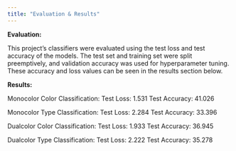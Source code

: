 ```yaml
---
title: "Evaluation & Results"
---
```


**Evaluation:**

This project’s classifiers were evaluated using the test loss and test accuracy of the models. The test set and training set were split preemptively, and validation accuracy was used for hyperparameter tuning. These accuracy and loss values can be seen in the results section below.

**Results:**

Monocolor Color Classification:
Test Loss: 1.531
Test Accuracy: 41.026

Monocolor Type Classification:
Test Loss: 2.284
Test Accuracy: 33.396

Dualcolor Color Classification:
Test Loss: 1.933
Test Accuracy: 36.945

Dualcolor Type Classification:
Test Loss: 2.222
Test Accuracy: 35.278
